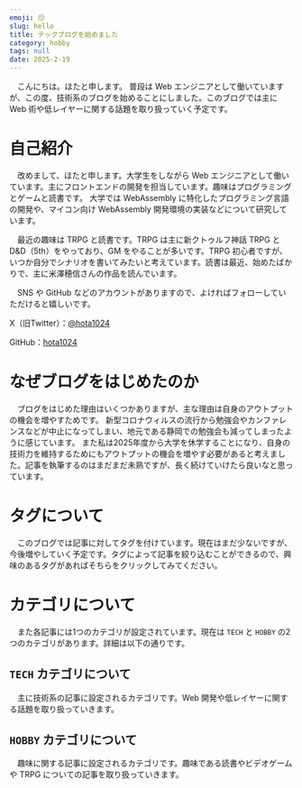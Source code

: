 ```yaml
---
emoji: 😙
slug: hello
title: テックブログを始めました
category: hobby
tags: null
date: 2025-2-19
---
```


　こんにちは。ほたと申します。
普段は Web エンジニアとして働いていますが、この度、技術系のブログを始めることにしました。このブログでは主に Web 術や低レイヤーに関する話題を取り扱っていく予定です。

# 自己紹介

　改めまして、ほたと申します。大学生をしながら Web エンジニアとして働いています。主にフロントエンドの開発を担当しています。趣味はプログラミングとゲームと読書です。
大学では WebAssembly に特化したプログラミング言語の開発や、マイコン向け WebAssembly 開発環境の実装などについて研究しています。

　最近の趣味は TRPG と読書です。TRPG は主に新クトゥルフ神話 TRPG と D\&D（5th）をやっており、GM をやることが多いです。TRPG 初心者ですが、いつか自分でシナリオを書いてみたいと考えています。読書は最近、始めたばかりで、主に米澤穂信さんの作品を読んでいます。

　SNS や GitHub などのアカウントがありますので、よければフォローしていただけると嬉しいです。

X（旧Twitter）：[@hota1024](https://x.com/hota1024)

GitHub：[hota1024](https://github.com/hota1024)

# なぜブログをはじめたのか

　ブログをはじめた理由はいくつかありますが、主な理由は自身のアウトプットの機会を増やすためです。
新型コロナウィルスの流行から勉強会やカンファレンスなどが中止になってしまい、地元である静岡での勉強会も減ってしまったように感じています。
また私は2025年度から大学を休学することになり、自身の技術力を維持するためにもアウトプットの機会を増やす必要があると考えました。記事を執筆するのはまだまだ未熟ですが、長く続けていけたら良いなと思っています。

# タグについて

　このブログでは記事に対してタグを付けています。現在はまだ少ないですが、今後増やしていく予定です。タグによって記事を絞り込むことができるので、興味のあるタグがあればそちらをクリックしてみてください。

# カテゴリについて

　また各記事には1つのカテゴリが設定されています。現在は `TECH` と `HOBBY` の2つのカテゴリがあります。詳細は以下の通りです。

## `TECH` カテゴリについて

　主に技術系の記事に設定されるカテゴリです。Web 開発や低レイヤーに関する話題を取り扱っていきます。

## `HOBBY` カテゴリについて

　趣味に関する記事に設定されるカテゴリです。趣味である読書やビデオゲームや TRPG についての記事を取り扱っていきます。
